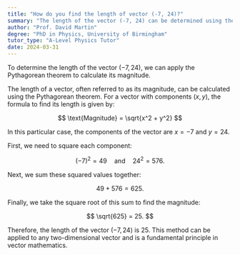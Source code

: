 ```yaml
---
title: "How do you find the length of vector (-7, 24)?"
summary: "The length of the vector (-7, 24) can be determined using the Pythagorean theorem to calculate its magnitude."
author: "Prof. David Martin"
degree: "PhD in Physics, University of Birmingham"
tutor_type: "A-Level Physics Tutor"
date: 2024-03-31
---
```


To determine the length of the vector $(-7, 24)$, we can apply the Pythagorean theorem to calculate its magnitude.

The length of a vector, often referred to as its magnitude, can be calculated using the Pythagorean theorem. For a vector with components $(x, y)$, the formula to find its length is given by:

$$
\text{Magnitude} = \sqrt{x^2 + y^2}
$$

In this particular case, the components of the vector are $x = -7$ and $y = 24$.

First, we need to square each component:

$$
(-7)^2 = 49 \quad \text{and} \quad 24^2 = 576.
$$

Next, we sum these squared values together:

$$
49 + 576 = 625.
$$

Finally, we take the square root of this sum to find the magnitude:

$$
\sqrt{625} = 25.
$$

Therefore, the length of the vector $(-7, 24)$ is $25$. This method can be applied to any two-dimensional vector and is a fundamental principle in vector mathematics.
    
